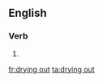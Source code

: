 ==English==

===Verb===
{{head|en|present participle}}

# {{present participle of|dry out|lang=en|nocat=1}}

[[fr:drying out]]
[[ta:drying out]]
